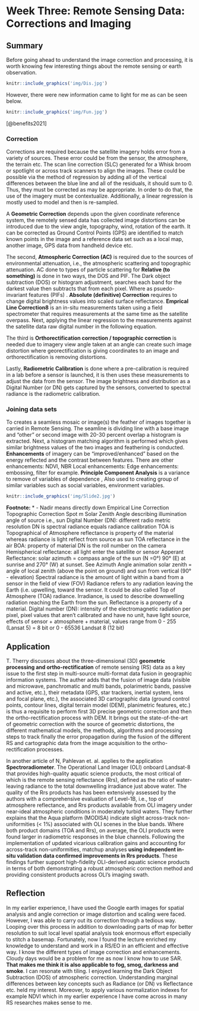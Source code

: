 # Week Three: Remote Sensing Data: Corrections and Imaging

## Summary

Before going ahead to understand the image correction and processing, it is worth knowing few interesting things about the remote sensing or earth observation.

```r

knitr::include_graphics('img/Dis.jpg')

```

However, there were new information came to light for me as can be seen below.

```r

knitr::include_graphics('img/Fun.jpg')

```

[@benefits2021]

### Correction

Corrections are required because the satellite imagery holds error from a variety of sources. These error could be from the sensor, the atmosphere, the terrain etc. The scan line correction (SLC) generated for a Whisk broom or spotlight or across track scanners to align the images. These could be possible via the method of regression by adding all of the vertical differences between the blue line and all of the residuals, it should sum to 0. Thus, they must be corrected as may be appropriate. In order to do that, the use of the imagery must be contextualize. Additionally, a linear regression is mostly used to model and then is re-sampled.

A **Geometric Correction** depends upon the given coordinate reference system, the remotely sensed data has collected image distortions can be introduced due to the view angle, topography, wind, rotation of the earth. It can be corrected as Ground Control Points (GPS) are identified to match known points in the image and a reference data set such as a local map, another image, GPS data from handheld device etc.

The second, **Atmospheric Correction (AC)** is required due to the sources of environmental attenuation, i.e., the atmospheric scattering and topographic attenuation. AC done to types of particle scattering for **Relative (to something)** is done in two ways, the DOS and PIF. The Dark object subtraction (DOS) or histogram adjustment, searches each band for the darkest value then subtracts that from each pixel. Where as psuedo-invariant features (PIFs) . **Absolute (definitive) Correction** requires to change digital brightness values into scaled surface reflectance. **Emprical Line Correction8** is an in-situ measurements taken using a field spectrometer that requires measurements at the same time as the satellite overpass. Next, applying the linear regression to the measurements against the satellite data raw digital number in the following equation.

The third is **Orthorectification correction / topographic correction** is needed due to imagery view angle taken at an angle can create such image distortion where georectification is giving coordinates to an image and orthorectification is removing distortions.

Lastly, **Radiometric Calibration** is done where a pre-calibration is required in a lab before a sensor is launched, it is then uses these measurements to adjust the data from the sensor. The image brightness and distribution as a Digital Number (or DN) gets captured by the sensors, converted to spectral radiance is the radiometric calibration.

### Joining data sets

To creates a seamless mosaic or image(s) the feather of images together is carried in Remote Sensing. The seamline is dividing line with a base image and "other" or second image with 20-30 percent overlap a histogram is extracted. Next, a histogram matching algorithm is performed which gives similar brightness values of the two images and feathering is conducted. **Enhancements** of imagery can be "improved/enhanced" based on the energy reflected and the contrast between features. There are other enhancements: NDVI, NBR Local enhancements: Edge enhancements: embossing, filter for example. **Principle Component Analysis** is a variance to remove of variables of dependence , Also used to creating group of similar variables such as social variables, environment variables.

```r

knitr::include_graphics('img/Slide2.jpg')

```

**Footnote:** \* - Nadir means directly down Empirical Line Correction Topographic Correction Spot m Solar Zenith Angle describing illumination angle of source i.e., sun Digital Number (DN): different radio metric resolution DN is spectral radiance equals radiance calibration TOA is Topographical of Atmosphere reflectance is property of the material whereas radiance is light reflect from source as sun TOA reflectance in the air BOA: property of material DN is the roll number on the camera Hemispherical reflectance: all light enter the satellite or sensor Apperant Reflectance: solar azimuth = compass angle of the sun (N =0°) 90° (E) at sunrise and 270° (W) at sunset. See Azimuth Angle animation solar zenith = angle of local zenith (above the point on ground) and sun from vertical (90° - elevation) Spectral radiance is the amount of light within a band from a sensor in the field of view (FOV) Radiance refers to any radiation leaving the Earth (i.e. upwelling, toward the sensor. It could be also called Top of Atmosphere (TOA) radiance. Irradiance, is used to describe downwelling radiation reaching the Earth from the sun. Reflectance is a property of a material. Digital number (DN): intensity of the electromagnetic radiation per pixel, pixel values that aren't calibrated and have no unit, have light source, effects of sensor + atmosphere + material, values range from 0 - 255 (Lansat 5) = 8 bit or 0 - 65536 Landsat 8 (12 bit)

## Application

T. Therry discusses about the three-dimensional (3D) **geometric processing and ortho-rectification** of remote sensing (RS) data as a key issue to the first step in multi-source multi-format data fusion in geographic information systems. The auther adds that the fusion of image data (visible and microwave, panchromatic and multi bands, polarimetric bands, passive and active, etc.), their metadata (GPS, star trackers, inertial system, lens and focal plane, etc.), the associated 3D cartographic data (ground control points, contour lines, digital terrain model (DEM), planimetric features, etc.) is thus a requisite to perform first 3D precise geometric correction and then the ortho-rectification process with DEM. It brings out the state-of-the-art of geometric correction with the source of geometric distortions, the different mathematical models, the methods, algorithms and processing steps to track finally the error propagation during the fusion of the different RS and cartographic data from the image acquisition to the ortho-rectification processes.

In another article of N, Pahlevan et. al. applies to the application **Spectroradiometer**. The Operational Land Imager (OLI) onboard Landsat-8 that provides high-quality aquatic science products, the most critical of which is the remote sensing reflectance (Rrs), defined as the ratio of water-leaving radiance to the total downwelling irradiance just above water. The quality of the Rrs products has has been extensively assessed by the authors with a comprehensive evaluation of Level-1B, i.e., top of atmosphere reflectance, and Rrs products available from OLI imagery under near-ideal atmospheric conditions in moderately turbid waters. They further explains that the Aqua platform (MODISA) indicate slight across-track non-uniformities (\< 1%) associated with OLI scenes in the blue bands. Where both product domains (TOA and Rrs), on average, the OLI products were found larger in radiometric responses in the blue channels. Following the implementation of updated vicarious calibration gains and accounting for across-track non-uniformities, matchup analyses **using independent in-situ validation data confirmed improvements in Rrs products**. These findings further support high-fidelity OLI-derived aquatic science products in terms of both demonstrating a robust atmospheric correction method and providing consistent products across OLI's imaging swath.

## Reflection

In my earlier experience, I have used the Google earth images for spatial analysis and angle correction or image distortion and scaling were faced. However, I was able to carry out its correction through a tedious way. Looping over this process in addition to downloading parts of map for better resolution to suit local level spatial analysis took enormous effort especially to stitch a basemap. Fortunately, now I found the lecture enriched my knowledge to understand and work in a RS/EO in an efficient and effective way. I know the different types of image correction and enhancements. Cloudy days would be a problem for me as now I know how to use SAR. **That makes me think it is also applicable to fog, smog, darkness and smoke**. I can resonate with tiling. I enjoyed learning the Dark Object Subtraction (DOS) of atmospheric correction. Understanding marginal differences between key concepts such as Radiance (or DN) vs Reflectance etc. held my interest. Moreover, to apply various normalization indexes for example NDVI which in my earlier experience I have come across in many RS researches makes sense to me.
